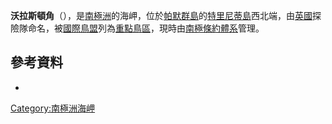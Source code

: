 '''沃拉斯頓角'''（{{lang-en|Cape Wollaston}}），是[[南極洲|南極洲]]的海岬，位於[[帕默群島|帕默群島]]的[[特里尼蒂島|特里尼蒂島]]西北端，由[[英國|英國]]探險隊命名，被[[國際鳥盟|國際鳥盟]]列為[[重點鳥區|重點鳥區]]，現時由[[南極條約體系|南極條約體系]]管理。
{{coord|63|40|S|60|47|W|display=title}}

==參考資料==
*{{usgs-gazetteer}}

{{Antarctica-geo-stub}}
[[Category:南極洲海岬|Category:南極洲海岬]]